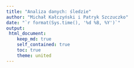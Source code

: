```yaml
---
title: "Analiza danych: śledzie"
author: "Michał Kałczyński i Patryk Szczuczko"
date: "`r format(Sys.time(), '%d %B, %Y')`"
output: 
 html_document:
    keep_md: true
    self_contained: true
    toc: true
    theme: united
---
```


